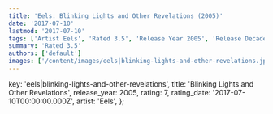 ```yaml
---
title: 'Eels: Blinking Lights and Other Revelations (2005)'
date: '2017-07-10'
lastmod: '2017-07-10'
tags: ['Artist Eels', 'Rated 3.5', 'Release Year 2005', 'Release Decade 2000']
summary: 'Rated 3.5'
authors: ['default']
images: ['/content/images/eels|blinking-lights-and-other-revelations.jpg']
---
```


  key: 'eels|blinking-lights-and-other-revelations',
  title: 'Blinking Lights and Other Revelations',
  release_year: 2005,
  rating: 7,
  rating_date: '2017-07-10T00:00:00.000Z',
  artist: 'Eels',
};

<MusicRating data={data} />

